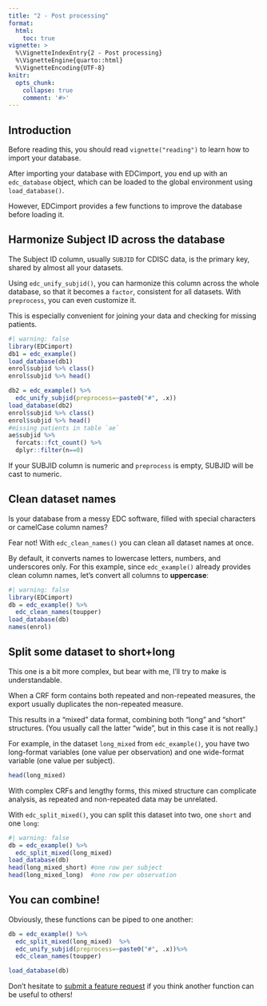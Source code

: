 ```yaml
---
title: "2 - Post processing"
format: 
  html:
    toc: true
vignette: >
  %\VignetteIndexEntry{2 - Post processing}
  %\VignetteEngine{quarto::html}
  %\VignetteEncoding{UTF-8}
knitr:
  opts_chunk:
    collapse: true
    comment: '#>'
---
```


## Introduction

::: callout-caution
Before reading this, you should read `vignette("reading")` to learn how to import your database.
:::

After importing your database with EDCimport, you end up with an `edc_database` object, which can be loaded to the global environment using `load_database()`.

However, EDCimport provides a few functions to improve the database before loading it.

## Harmonize Subject ID across the database

The Subject ID column, usually `SUBJID` for CDISC data, is the primary key, shared by almost all your datasets.

Using `edc_unify_subjid()`, you can harmonize this column across the whole database, so that it becomes a `factor`, consistent for all datasets. With `preprocess`, you can even customize it.

This is especially convenient for joining your data and checking for missing patients.

```r
#| warning: false
library(EDCimport)
db1 = edc_example()
load_database(db1)
enrol$subjid %>% class()
enrol$subjid %>% head()

db2 = edc_example() %>% 
  edc_unify_subjid(preprocess=~paste0("#", .x))
load_database(db2)
enrol$subjid %>% class()
enrol$subjid %>% head()
#missing patients in table `ae`
ae$subjid %>% 
  forcats::fct_count() %>% 
  dplyr::filter(n==0) 
```

::: callout-note
If your SUBJID column is numeric and `preprocess` is empty, SUBJID will be cast to numeric.
:::

## Clean dataset names

Is your database from a messy EDC software, filled with special characters or camelCase column names?

Fear not! With `edc_clean_names()` you can clean all dataset names at once.

By default, it converts names to lowercase letters, numbers, and underscores only. For this example, since `edc_example()` already provides clean column names, let's convert all columns to **uppercase**:

```r
#| warning: false
library(EDCimport)
db = edc_example() %>% 
  edc_clean_names(toupper)
load_database(db)
names(enrol)
```

## Split some dataset to short+long

::: {.callout-note appearance="minimal"}
This one is a bit more complex, but bear with me, I'll try to make is understandable.
:::

When a CRF form contains both repeated and non-repeated measures, the export usually duplicates the non-repeated measure.

This results in a "mixed" data format, combining both "long" and "short" structures. (You usually call the latter "wide", but in this case it is not really.)

For example, in the dataset `long_mixed` from `edc_example()`, you have two long-format variables (one value per observation) and one wide-format variable (one value per subject).

```r
head(long_mixed)
```

With complex CRFs and lengthy forms, this mixed structure can complicate analysis, as repeated and non-repeated data may be unrelated.

With `edc_split_mixed()`, you can split this dataset into two, one `short` and one `long`:

```r
#| warning: false
db = edc_example() %>% 
  edc_split_mixed(long_mixed)
load_database(db)
head(long_mixed_short) #one row per subject
head(long_mixed_long)  #one row per observation
```

## You can combine!

Obviously, these functions can be piped to one another:

``` r
db = edc_example() %>% 
  edc_split_mixed(long_mixed)  %>% 
  edc_unify_subjid(preprocess=~paste0("#", .x))%>% 
  edc_clean_names(toupper)

load_database(db)
```

Don't hesitate to [submit a feature request](https://github.com/DanChaltiel/EDCimport/issues/new?template=feature_request.md) if you think another function can be useful to others!
